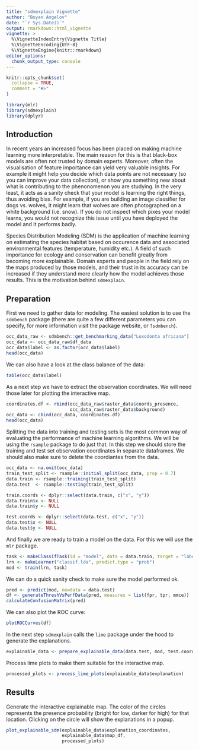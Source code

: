 ```yaml
---
title: "sdmexplain Vignette"
author: "Boyan Angelov"
date: "`r Sys.Date()`"
output: rmarkdown::html_vignette
vignette: >
  %\VignetteIndexEntry{Vignette Title}
  %\VignetteEncoding{UTF-8}
  %\VignetteEngine{knitr::rmarkdown}
editor_options: 
  chunk_output_type: console
---
```


```r
knitr::opts_chunk$set(
  collapse = TRUE,
  comment = "#>"
)

library(mlr)
library(sdmexplain)
library(dplyr)
```

## Introduction

In recent years an increased focus has been placed on making machine learning more interpretable. The main reason for this is that black-box models are often not trusted by domain experts. Moreover, often the visualisation of feature importance can yield very valuable insights. For example it might help you decide which data points are not necessary (so you can improve your data collection), or show you something new about what is contributing to the phenonomenon you are studying. In the very least, it acts as a sanity check that your model is learning the right things, thus avoiding bias. For example, if you are building an image classifier for dogs vs. wolves, it might learn that wolves are often photographed on a white background (i.e. snow). If you do not inspect which pixes your model learns, you would not recognize this issue until you have deployed the model and it performs badly.

Species Distribution Modeling (SDM) is the application of machine learning on estimating the species habitat based on occurence data and associated environmental features (temperature, humidity etc.). A field of such importance for ecology and conservation can benefit greatly from becoming more explainable. Domain experts and people in the field rely on the maps produced by those models, and their trust in its accuracy can be increased if they understand more clearly how the model achieves those results. This is the motivation behind `sdmexplain`.

## Preparation

First we need to gather data for modeling. The easiest solution is to use the `sdmbench` package (there are quite a few different parameters you can specify, for more information visit the package website, or `?sdmbench`).

```r
occ_data_raw <- sdmbench::get_benchmarking_data("Loxodonta africana")
occ_data <- occ_data_raw$df_data
occ_data$label <- as.factor(occ_data$label)
head(occ_data)
```

We can also have a look at the class balance of the data:

```r
table(occ_data$label)
```

As a next step we have to extract the observation coordinates. We will need those later for plotting the interactive map.

```r
coordinates.df <- rbind(occ_data_raw$raster_data$coords_presence,
                        occ_data_raw$raster_data$background)
occ_data <- cbind(occ_data, coordinates.df)
head(occ_data)
```

Splitting the data into training and testing sets is the most common way of evaluating the performance of machine learning algorithms. We will be using the `rsample` package to do just that. In this step we should store the training and test set observation coordinates in separate dataframes. We should also make sure to delete the coordiantes from the data.

```r
occ_data <- na.omit(occ_data)
train_test_split <- rsample::initial_split(occ_data, prop = 0.7)
data.train <- rsample::training(train_test_split)
data.test  <- rsample::testing(train_test_split)

train.coords <- dplyr::select(data.train, c("x", "y"))
data.train$x <- NULL
data.train$y <- NULL

test.coords <- dplyr::select(data.test, c("x", "y"))
data.test$x <- NULL
data.test$y <- NULL
```

And finally we are ready to train a model on the data. For this we will use the `mlr` package.

```r
task <- makeClassifTask(id = "model", data = data.train, target = "label")
lrn <- makeLearner("classif.lda", predict.type = "prob")
mod <- train(lrn, task)
```

We can do a quick sanity check to make sure the model performed ok.

```r
pred <- predict(mod, newdata = data.test)
df <- generateThreshVsPerfData(pred, measures = list(fpr, tpr, mmce))
calculateConfusionMatrix(pred)
```

We can also plot the ROC curve:

```r
plotROCCurves(df)
```

In the next step `sdmexplain` calls the `lime` package under the hood to generate the explanations.

```r
explainable_data <- prepare_explainable_data(data.test, mod, test.coords)
```

Process lime plots to make them suitable for the interactive map.

```r
processed_plots <- process_lime_plots(explainable_data$explanation)
```

## Results

Generate the interactive explainable map. The color of the circles represents the presence probability (bright for low, darker for high) for that location. Clicking on the circle will show the explanations in a popup.

```r
plot_explainable_sdm(explainable_data$explanation_coordinates,
                     explainable_data$map_df,
                     processed_plots)
```


